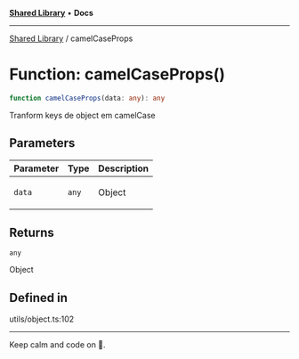 
<Meta title="Libs/Shared/functions/camelCaseProps" />



[**Shared Library**](/?path=/docs/libs-shared-overview--page) • **Docs**

***

[Shared Library](/?path=/docs/libs-shared-overview--page) / camelCaseProps

# Function: camelCaseProps()

```ts
function camelCaseProps(data: any): any
```

Tranform keys de object em camelCase

## Parameters

<table>
<thead>
<tr>
<th>Parameter</th>
<th>Type</th>
<th>Description</th>
</tr>
</thead>
<tbody>
<tr>
<td>

`data`

</td>
<td>

`any`

</td>
<td>

Object

</td>
</tr>
</tbody>
</table>

## Returns

`any`

Object

## Defined in

utils/object.ts:102


***

Keep calm and code on 🤘.